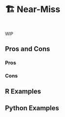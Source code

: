 # 🏗️ Near-Miss {#sec-imbalenced-nearmiss}

::: {style="visibility: hidden; height: 0px;"}
## Near-Miss
:::

WIP

## Pros and Cons

### Pros

### Cons

## R Examples

## Python Examples

